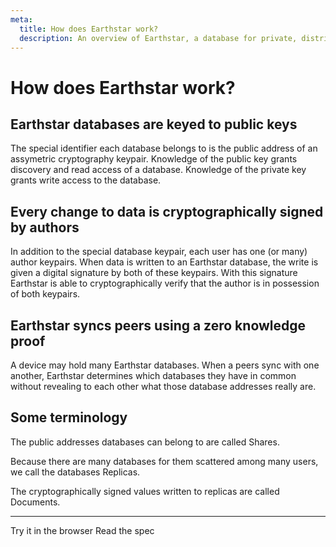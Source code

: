 ```yaml
---
meta:
  title: How does Earthstar work?
  description: An overview of Earthstar, a database for private, distributed, offline-first applications.
---
```


# How does Earthstar work?

## Earthstar databases are keyed to public keys

The special identifier each database belongs to is the public address of an assymetric cryptography keypair. Knowledge of the public key grants discovery and read access of a database. Knowledge of the private key grants write access to the database.

## Every change to data is cryptographically signed by authors

In addition to the special database keypair, each user has one (or many) author keypairs. When data is written to an Earthstar database, the write is given a digital signature by both of these keypairs. With this signature Earthstar is able to cryptographically verify that the author is in possession of both keypairs.

## Earthstar syncs peers using a zero knowledge proof

A device may hold many Earthstar databases. When a peers sync with one another, Earthstar determines which databases they have in common without revealing to each other what those database addresses really are.

## Some terminology

The public addresses databases can belong to are called <span className="text-es-purple">Shares</span>.

Because there are many databases for them scattered among many users, we call the databases <span className="text-es-blue">Replicas</span>.

The cryptographically signed values written to replicas are called <span className="text-es-green">Documents</span>.

---

<div className={"pt-4"}>
  <a className={`border-2 rounded-md p-2 text-md mr-2text-center border-es-purple text-es-purple`}href="/docs/browser-playground">Try it in the browser</a>
  <a className={`border-2 rounded-md p-2 text-md mr-2text-center border-es-green text-es-green`}href="/specs/data-spec-es5">Read the spec</a>
</div>
